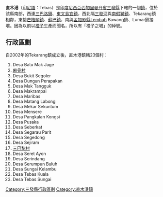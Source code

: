 {{Unreferenced|time=2020-07-10T12:27:40+00:00}}
{{Infobox settlement
|name= 直木港
|native_name= Tebas
|official_name= Kecamatan Tebas
|nickname= 橙子之城
|settlement_type= [[鎮|鎮]]
|leader_title= 鎮長
|leader_name= Marianis Majri, SH.,MH.
|subdivision_type= [[國家|國家]]
|subdivision_type1= [[印度尼西亚省份列表|省]]
|subdivision_type2= [[縣|縣]]
|subdivision_name= {{IDN}}
|subdivision_name1= [[西加里曼丹省|西加里曼丹省]]
|subdivision_name2= [[三發縣|三發縣]]
|parts= 23個[[村|村]]
|parts_type= 下級行政區
|area_total_km2= 391.14
|population_total= 64,200
|population_density_km2= 162
|postal_code= 79453
|postal_code_type= [[郵政編碼|郵政編碼]]
|timezone= [[UTC+7|UTC+7]]
|area_code= +62 562
}}

'''直木港'''（[[印尼語|印尼語]]：Tebas）是[[印度尼西亞|印度尼西亞]][[西加里曼丹省|西加里曼丹省]][[三發縣|三發縣]]下轄的一個[[鎮|鎮]]，位於該縣南部，西連[[三巴洛|三巴洛鎮]]、[[東文島宜|東文島宜鎮]]，西北隔[[三發河|三發河]]與[[南假獅|南假獅鎮]]、Tekarang鎮相鄰，東接[[芒桔頭|芒桔頭鎮]]、[[蘇巴_(三發縣)|蘇巴鎮]]，南與[[孟加影縣|孟加影縣]]Lembah Bawang鎮、Lumar鎮接壤。因為以前以[[橙子|橙子]]生產而聞名，所以有「橙子之城」的綽號。

==行政區劃==
自2002年的Tekarang鎮成立後，直木港鎮轄23個村：
# Desa Batu Mak Jage
# [[麻骨|麻骨村]]
# Desa Bukit Segoler
# Desa Dungun Perapakan
# Desa Mak Tangguk
# Desa Makrampai
# Desa Maribas
# Desa Matang Labong
# Desa Mekar Sekuntum
# Desa Mensere
# Desa Pangkalan Kongsi
# Desa Pusaka
# Desa Seberkat
# Desa Segarau Parit
# Desa Segedong
# Desa Sejiram
# [[三巴黎|三巴黎村]]
# Desa Seret Ayon
# Desa Serindang
# Desa Serumpun Buluh
# Desa Sungai Kelambu
# Desa Tebas Kuala
# Desa Tebas Sungai

[[Category:三發縣行政區劃|Category:三發縣行政區劃]]
[[Category:直木港鎮|Category:直木港鎮]]